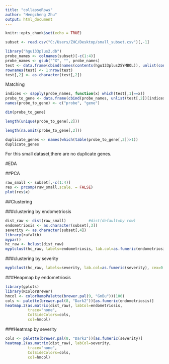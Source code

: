 ---
title: "collapseRows"
author: "Hengcheng Zhu"
output: html_document
---

```{r setup, include=FALSE}
knitr::opts_chunk$set(echo = TRUE)
```

```{r echo=FALSE, message=FALSE, warning=FALSE}
subset <- read.csv("C:/Users/ZHC/Desktop/small_subset.csv")[,-1]
```

```{r message=FALSE, warning=FALSE}
library("hgu133plus2.db")
probe_names <- colnames(subset)[-c(1:4)]
probe_names <- gsub("^X", "", probe_names)
test <- data.frame(cbind(names(contents(hgu133plus2SYMBOL)), unlist(contents(hgu133plus2SYMBOL))))
rownames(test) <- 1:nrow(test)
test[,2] <- as.character(test[,2])
```
Matching

```{r}
indices <- sapply(probe_names, function(x) which(test[,1]==x))
probe_to_gene <- data.frame(cbind(probe_names, unlist(test[,2])[indices]))
names(probe_to_gene) <- c("probe", "gene")
```

```{r}
dim(probe_to_gene)
```
       
```{r}
length(unique(probe_to_gene[,2]))
```


```{r}
length(na.omit(probe_to_gene[,2]))
```

```{r}
duplicate_genes <- names(which(table(probe_to_gene[,2])>1))
duplicate_genes
```

For this small dataset,there are no duplicate genes.      
          
          
#EDA        

##PCA
```{r}
raw_small <- subset[,-c(1:4)]
res <- prcomp(raw_small,scale. = FALSE)
plot(res$x)
```
       
##Clustering       
     
###clustering by endometriosis
```{r}
dist_raw <- dist(raw_small)          #dist(default=by row)
endometriosis <- as.character(subset[,3])
severity <- as.character(subset[,4])
library(rafalib)
mypar()
hc_raw <- hclust(dist_raw)
myplclust(hc_raw, labels=endometriosis, lab.col=as.fumeric(endometriosis), cex=0.5)
```
        
###clustering by severity
```{r message=FALSE, warning=FALSE}
myplclust(hc_raw, labels=severity, lab.col=as.fumeric(severity), cex=0.5)
```

###Heapmap by endometriosis      
```{r message=FALSE, warning=FALSE}
library(gplots) 
library(RColorBrewer) 
hmcol <- colorRampPalette(brewer.pal(9, "GnBu"))(100)
cols <- palette(brewer.pal(8, "Dark2"))[as.fumeric(endometriosis)]
heatmap.2(as.matrix(dist_raw), labCol=endometriosis,
          trace="none", 
          ColSideColors=cols, 
          col=hmcol)
```
         
###Heatmap by severity     
```{r message=FALSE, warning=FALSE}
cols <- palette(brewer.pal(8, "Dark2"))[as.fumeric(severity)]
heatmap.2(as.matrix(dist_raw), labCol=severity,
          trace="none", 
          ColSideColors=cols, 
          col=hmcol)
```
        


